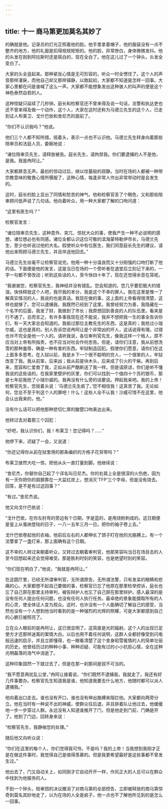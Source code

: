 ```yaml
---
---
---
```

title: 十一 商马第更加莫名其妙了
---




的确就是他。记录员的灯光正照着他的脸。他手里拿着帽子，他的服装没有一点不整齐的地方，他的礼服是扣得规规矩矩的。他的脸，异常惨白，身体微微发抖。他的头发在刚到阿拉斯时还是斑白的，现在全白了。他在这儿过了一个钟头，头发全变白了。

大家的头全竖起来。那种紧张心情是无可形容的，听众一时全愣住了。这个人的声音那样凄戾，而他自己却又那样镇静，以致起初，大家都不知道是怎样一回事。大家心里都在问是谁喊了这么一声。大家都不能想象发出这种骇人的叫声的便是这个神色泰然自若的人。

这种惊疑只延续了几秒钟。庭长和检察官还不曾来得及说一句话，法警和执达吏也还不曾来得及做一个动作，这个人，大家在这时还称为马德兰先生的这个人，已走到证人布莱卫、戈什巴依和舍尼杰的面前了。

“你们不认识我吗？”他说。

他们三个人都不知所措，摇着头，表示一点也不认识他。马德兰先生转身向着那些陪审员和法庭人员，委婉地说：

“诸位陪审员先生，请释放被告。庭长先生，请拘禁我。你们要逮捕的人不是他，是我。我是冉阿让。”

大家都屏息无声。最初的惊动过后，继以坟墓般的寂静。当时在场的人都被一种带宗教意味的敬畏心情所慑服了，这种心情，每逢非常人作出非常举动时是会发生的。

这时，庭长的脸上显出了同情和愁苦的神气。他和检察官丢了个眼色，又和那些陪审顾问低声说了几句话。他向着听众，用一种大家都了解的口吻问道：

“这里有医生吗？”

检察官发言：

“诸位陪审员先生，这种意外、突兀、惊扰大众的事，使我产生一种不必说明的感想，诸位想必也有同感。诸位全都认识这位可敬的滨海蒙特勒伊市长，马德兰先生，至少也听说过他的大名。假使听众中有位医生，我们同意庭长先生的建议，请他出来照顾马德兰先生，并且伴送他回去。”

马德兰先生丝毫不让检察官说完。他用一种十分温良而又十分刚强的口吻打断了他的话。下面便是他的发言，这是当日在场的一个旁听者在退堂后立刻记下来的，一字一句都不曾改动；听到这些话的人，至今快四十年了，现在还觉得余音在耳呢。

“我谢谢您，检察官先生，我神经并没有错乱。您会知道的。您几乎要犯极大的错误。快快释放这个人吧，我尽我的本分，我是这个不幸的罪人。我在这里是惟一了解真实情况的人，我说的也是真话。我现在做的事，这上面的上帝看得很清楚，这样也就够了。您可以逮捕我，我既然已经到了这里。我曾经努力为善，我隐藏在一个名字的后面，我发了财，我做到了市长；我原想回到善良的人的队伍里。看来是行不通了。总而言之，有许多事我现在还不能说，我并不想把我一生的事全告诉你们，有一天大家总会知道的。我偷过那位主教先生的东西，这是真的；我抢过小瑞尔威，这也是真的。别人告诉您说冉阿让是个非常凶的坏人，这话说得有理。过错也许不完全是他一个人的。请听我说，各位审判官先生，像我这样一个贱人，原不应当对上帝有所指责，也不应当对社会作何忠告。但是，请你们注意，我从前想洗雪的那种羞辱，确是一种有害的东西。牢狱制造囚犯。假使你们愿意，请你们在这上面多多思考。在入狱以前，我是乡下一个很不聪明的穷人，一个很笨的人，牢狱改变了我。我从前笨，后来凶；我从前是块木头，后来成了引火的干柴。再到后来，宽容和仁爱救了我，正如从前严酷断送了我一样。但是请原谅，你们是听不懂我说的这些话的。在我家里壁炉的灰里，你们可以找到一个值四十个苏的银币，那是七年前我抢了小瑞尔威的。我再没有什么旁的话要说。押起我来吧。我的上帝！检察官先生，您摇着头说：‘马德兰先生疯了。’您不相信我！这真苦了我。无论如何，您总不至于判这个人的罪吧！什么！这些人全不认我！沙威可惜不在这里，他会认出我来的，他。”

没有什么话可以把他那种悲切仁厚的酸楚口吻表达出来。

他转过去对着那三个囚犯：

“好吧，我认识你们，我！布莱卫！您记得吗？……”

他停下来，迟疑了一会，又说道：

“你还记得你从前在狱里用的那条编织的方格子花背带吗？”

布莱卫骇然大吃一惊，把他从头一直打量到脚。他继续说：

“舍尼杰，你替你自己起了个诨名叫日尼杰。你的右肩上全是很深的火伤疤，因为有一天你把你的肩膀靠在一大盆红炭上，想消灭‘TFP’三个字母，但是没有烧去。回答，是不是有过这回事？”

“有过。”舍尼杰说。

他又向戈什巴依说：

“戈什巴依，在你左肘弯的旁边有个日期，字是蓝的，是用烧粉刺成的。这日期便是皇上从戛纳登陆的日子，一八一五年三月一日。把你的袖子卷上去。”

戈什巴依卷起他的衣袖，他前后左右的人都伸长了颈子盯在他的光胳膊上。有一个法警拿了一盏灯来，那上面确有这个日期。

这不幸的人转过来朝着听众，又转过去朝着审判官，他那笑容叫当日在场目击的人至今回想起来还会觉得难受。那是胜利时刻的笑容，也是绝望时刻的笑容。

“你们现在明白了，”他说，“我就是冉阿让。”

在这圆厅里，已经无所谓审判官，无所谓原告，无所谓法警，只有发呆的眼睛和悲痛的心。大家都想不起自己要做的事，检察官已忘了他原在那里检举控诉，庭长也忘了自己原在那里主持审判，被告辩护人也忘了自己原在那里辩护。感人最深的是没有任何人提出任何问题，也没有任何人执行任务。最卓绝的景象能摄取所有的人的心灵，使全体证人变为观众。这时，也许没有一个人能确切了解自己的感受，当然也没有一个人想到他当时看到的是一种强烈的光辉的照耀，可是大家都感到自己的心腑已被照亮了。

立在众人眼前的是冉阿让，这已很显明了。这简直是光的辐射。这个人的出现已足使方才还那样迷离的案情大白。以后也用不着任何说明，这群人全都好像受到闪电般迅速的启示，并且立即懂得，也一眼看清楚了这个舍身昭雪冤情的人的简单壮丽的历史。他曾经历过的种种小事、种种迟疑、可能有过的小小抗拒心情，全在这种光明磊落的浩气中消逝了。

这种印象固然一下就过去了，但是在那一刹那间是锐不可当的。

“我不愿意再扰乱公堂，”冉阿让接着说，“你们既然不逮捕我，我就走了。我还有好几件事要办。检察官先生知道我是谁，他知道我要去什么地方，他随时都可以派人逮捕我。”

他向着出口走去。谁也没有开口，谁也没有伸出胳膊来阻拦他。大家都向两旁分立。他在当时有一种说不出的神威，使群众往后退，并且排着队让他过去，他缓缓地一步一步穿过人群。永远没有人知道谁推开了门，但是他走到门前，门确是开了。他到了门边，回转身来说：

“检察官先生，我静候您的处理。”

随后他又向听众说：

“你们在这里的每个人，你们觉得我可怜，不是吗？我的上帝！当我想到我刚才正是在做这件事时，我觉得自己是值得羡慕的。但是我更希望最好是这些事都不曾发生过。”

他出去了，门又自动关上，如同刚才它自动开开一样，作风正大的人总可以在群众中找到为他服务的人。

不到一个钟头，陪审团的决议撤消了对商马第的全部控告，立即被释放的商马第惊奇到莫名其妙地走了，以为在场的人全是疯子，他一点也不了解他所见到的是怎么一回事。